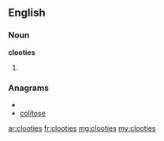 ==English==

===Noun===
'''clooties'''

# {{plural of|[[clootie]]}}

===Anagrams===
* {{alphagram|ceiloost}}
* [[colitose#English|colitose]]

[[ar:clooties]]
[[fr:clooties]]
[[mg:clooties]]
[[my:clooties]]
